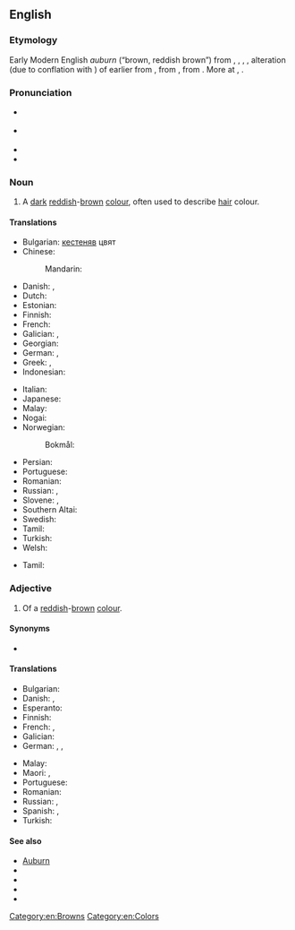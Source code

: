 {{also|Auburn}}
==English==

===Etymology===
Early Modern English ''auburn'' (“brown, reddish brown”) from {{inh|en|enm|aubourne}}, {{m|enm|abron}}, {{m|enm|abroune}}, {{m|enm|abrune||light brown, yellowish brown, blond}}, alteration (due to conflation with {{cog|enm|brun||brown}}) of earlier {{m|enm|auborne||yellowish-white, flaxen}} from {{der|en|fro|auborne}}, {{m|fro|alborne||blond, flaxen, off-white}} from {{der|en|ML.|alburnus||whitish}}, from {{der|en|la|albus||white}}. More at {{m|en|albino}}, {{m|en|brown}}.

===Pronunciation===
* {{a|US}} {{IPA|en|/ˈɔ.bɚn/}}
* {{q|[[cot-caught merger]]}} {{IPA|en|/ˈɑ.bɚn/}}
* {{rhymes|en|ɔːbə(ɹ)n}}
* {{audio|en|En-us-Auburn.ogg|Audio (US)}}

===Noun===
{{en-noun|~}}

# A [[dark]] [[reddish]]-[[brown]] [[colour]], often used to describe [[hair]] colour.
#: {{color panel|auburn|6B3232}}

====Translations====
{{trans-top|reddish-brown}}
* Bulgarian: [[кестеняв]] цвят
* Chinese:
*: Mandarin: {{t+|cmn|赤褐色|tr=chìhèsè|sc=Hani}}
* Danish: {{t|da|kastanjebrun}}, {{t|da|kastanjerød}}
* Dutch: {{t+|nl|kastanjebruin}}
* Estonian: {{t|et|punakaspruun}}
* Finnish: {{t+|fi|kastanjanruskea}}
* French: {{t+|fr|roux|m}}
* Galician: {{t|gl|roán}}, {{t+|gl|roxo|m}}
* Georgian: {{t|ka|ჟღალი|sc=Geor}}
* German: {{t|de|Rotbraun|n}}, {{t|de|Kastanienbraun|n}}
* Greek: {{t|el|καστανοκόκκινο|n|sc=Grek}}, {{t+|el|καστανέρυθρο|n|sc=Grek}} {{qualifier|formally}}
* Indonesian: {{t|id|merah pirang}}
{{trans-mid}}
* Italian: {{t|it|biondo rame|m}}
* Japanese: {{t|ja|赤褐色|tr=せきかっしょく, sekikasshoku}}
* Malay: {{t|ms|perang kemerah-merahan}}
* Nogai: {{t|nog|куьрен}}
* Norwegian:
*: Bokmål: {{t|nb|kastanjebrun}}
* Persian: {{t+|fa|بور|tr=bur}}
* Portuguese: {{t|pt|[[castanho]]-[[avermelhado]]}}
* Romanian: {{t|ro|roșcat-cafeniu}}
* Russian: {{t+|ru|кра́сно-кори́чневый}} {{qualifier|цвет}}, {{t+|ru|тёмно-ры́жий}} {{qualifier|цвет}}
* Slovene: {{t|sl|kostanjeva|f}}, {{t|sl|kostanjevo rjava|f}}
* Southern Altai: {{t|alt|кӱреҥ}}
* Swedish: {{t|sv|kastanjebrun}}
* Tamil: {{t+|ta|செம்பட்டை}}
* Turkish: {{t+|tr|kumral}}
* Welsh: {{t|cy|coch-frown}}
{{trans-bottom}}

{{checktrans-top}}
* Tamil: {{t+check|ta|செம்பட்டை}}
{{trans-mid}}
{{trans-bottom}}

===Adjective===
{{en-adj}}

# Of a [[reddish]]-[[brown]] [[colour]].

====Synonyms====
* {{l|en|cupreous}}

====Translations====
{{trans-top|reddish-brown}}
* Bulgarian: {{t|bg|кестеняв}}
* Danish: {{t|da|kastanjebrun}}, {{t|da|kastanjerød}}
* Esperanto: {{t|eo|ruĝbruna}}
* Finnish: {{t+|fi|kastanjanruskea}}
* French: {{t+|fr|roux}}, {{t+|fr|auburn}}
* Galician: {{t+|gl|rubio}}
* German: {{t+|de|kastanienbraun}}, {{t+|de|rotbraun}}, {{t+|de|rötlichbraun}}
{{trans-mid}}
* Malay: {{t|ms|perang kemerah-merahan}}
* Maori: {{t|mi|urukehu}} {{qualifier|of hair colour}}, {{t|mi|kōkōwai}}
* Portuguese: {{t|pt|[[castanho]] [[avermelhado]]|m}}
* Romanian: {{t|ro|roșcat-cafeniu}}
* Russian: {{t+|ru|кра́сно-кори́чневый}}, {{t+|ru|тёмно-ры́жий}}
* Spanish: {{t+|es|castaño}}, {{t+|es|bermejo}}
* Turkish: {{t+|tr|kumral}} 
{{trans-bottom}}

====See also====
* [[w:Auburn|Auburn]]
* {{l|en|redheaded}}
* {{l|en|titian}}
* {{l|en|Appendix:Colors}}
* {{pedialite|Auburn (color)}}

[[Category:en:Browns]]
[[Category:en:Colors]]